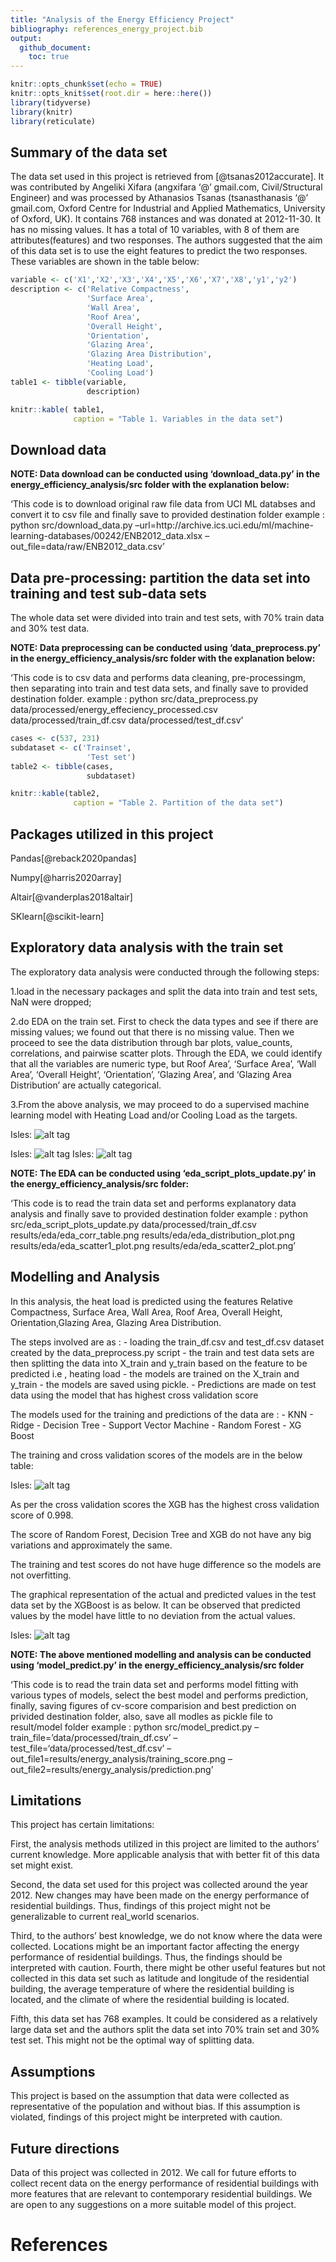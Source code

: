 ```yaml
---
title: "Analysis of the Energy Efficiency Project"
bibliography: references_energy_project.bib
output: 
  github_document:
    toc: true
---
```


```r
knitr::opts_chunk$set(echo = TRUE)
knitr::opts_knit$set(root.dir = here::here())
library(tidyverse)
library(knitr)
library(reticulate)

```

## Summary of the data set

The data set used in this project is retrieved from [@tsanas2012accurate]. It was contributed by Angeliki Xifara (angxifara '@' gmail.com, Civil/Structural Engineer) and was processed by Athanasios Tsanas (tsanasthanasis '@' gmail.com, Oxford Centre for Industrial and Applied Mathematics, University of Oxford, UK). It contains 768 instances and was donated at 2012-11-30. It has no missing values. It has a total of 10 variables, with 8 of them are attributes(features) and two responses. The authors suggested that the aim of this data set is to use the eight features to predict the two responses. These variables are shown in the table below:

```r
variable <- c('X1','X2','X3','X4','X5','X6','X7','X8','y1','y2')
description <- c('Relative Compactness',
                 'Surface Area',
                 'Wall Area',
                 'Roof Area',
                 'Overall Height',
                 'Orientation',
                 'Glazing Area',
                 'Glazing Area Distribution',
                 'Heating Load',
                 'Cooling Load')
table1 <- tibble(variable,
                 description)

knitr::kable( table1, 
              caption = "Table 1. Variables in the data set")
```

## Download data

**NOTE: Data download can be conducted using 'download_data.py' in the energy_efficiency_analysis/src folder with the explanation below:**

'This code is to download original raw file data from UCI ML databses and convert it to csv file and finally save to provided destination folder
example :
python src/download_data.py --url=http://archive.ics.uci.edu/ml/machine-learning-databases/00242/ENB2012_data.xlsx  --out_file=data/raw/ENB2012_data.csv'

## Data pre-processing: partition the data set into training and test sub-data sets

The whole data set were divided into train and test sets, with 70% train data and 30% test data. 

**NOTE: Data preprocessing can be conducted using 'data_preprocess.py' in the energy_efficiency_analysis/src folder with the explanation below:**

'This code is to csv data and performs data cleaning, pre-processingm, then
separating into train and test data sets, and finally save to provided destination folder.
example :
python src/data_preprocess.py data/processed/energy_effeciency_processed.csv data/processed/train_df.csv data/processed/test_df.csv'

```r
cases <- c(537, 231)
subdataset <- c('Trainset',
                 'Test set')
table2 <- tibble(cases,
                 subdataset)

knitr::kable(table2, 
              caption = "Table 2. Partition of the data set")
```

## Packages utilized in this project
Pandas[@reback2020pandas]

Numpy[@harris2020array]

Altair[@vanderplas2018altair]

SKlearn[@scikit-learn]

## Exploratory data analysis with the train set

The exploratory data analysis were conducted through the following steps:

1.load in the necessary packages and split the data into train and test sets, NaN were dropped;

2.do EDA on the train set. First to check the data types and see if there are missing values; we found out that there is no missing value. Then we proceed to see the data distribution through bar plots, value_counts, correlations, and pairwise scatter plots. Through the EDA, we could identify that all the variables are numeric type, but Roof Area', 'Surface Area', 'Wall Area', 'Overall Height', 'Orientation', 'Glazing Area', and 'Glazing Area Distribution' are actually categorical.

3.From the above analysis, we may proceed to do a supervised machine learning model with Heating Load and/or Cooling Load as the targets.

Isles:
![alt tag](../results/eda/eda_corr_table.png)

Isles:
![alt tag](../results/eda/eda_distribution_plot.png)
Isles:
![alt tag](../results/eda/eda_scatter1_plot.png)

**NOTE: The EDA can be conducted using 'eda_script_plots_update.py' in the energy_efficiency_analysis/src folder:**

'This code is to read the train data set and performs explanatory data analysis and finally save to provided destination folder
example :
python src/eda_script_plots_update.py data/processed/train_df.csv results/eda/eda_corr_table.png results/eda/eda_distribution_plot.png results/eda/eda_scatter1_plot.png results/eda/eda_scatter2_plot.png'

## Modelling and Analysis

In this analysis, the heat load is predicted using the features Relative Compactness, Surface Area, Wall Area, Roof Area, Overall Height, Orientation,Glazing Area, Glazing Area Distribution.

The steps involved are as :
 - loading the train_df.csv and test_df.csv dataset created by the data_preprocess.py script
 - the train and test data sets are then splitting the data into X_train and y_train based on the feature to be predicted i.e , heating load
 - the models are trained on the X_train and y_train 
 - the models are saved using pickle.
 - Predictions are made on test data using the model that has highest cross validation score 

The models used for the training and predictions of the data are :
- KNN
- Ridge
- Decision Tree
- Support Vector Machine
- Random Forest
- XG Boost

The training and cross validation scores of the models are in the below table:

Isles:
![alt tag](../results/energy_analysis/training_score.png)


As per the cross validation scores the XGB has the highest cross validation  score of 0.998. 
 
The score of Random Forest, Decision Tree and XGB do not have any big variations and approximately the same.
 
The training and test scores do not have  huge difference so the models are not overfitting. 

The graphical representation of the actual and predicted values in the test data set  by the XGBoost is as below. It can be observed that predicted values by the model have little to no deviation from the actual values. 

Isles:
![alt tag](../results/energy_analysis/prediction.png)

**NOTE: The above mentioned  modelling and analysis can be conducted using 'model_predict.py' in the energy_efficiency_analysis/src folder**

'This code is to read the train data set and performs model fitting with various types of models,
select the best model and performs prediction,
finally, saving figures of cv-score comparision and best prediction on privided destination folder,
also, save all modles as pickle file to result/model folder
example :
python src/model_predict.py --train_file='data/processed/train_df.csv' --test_file='data/processed/test_df.csv' --out_file1=results/energy_analysis/training_score.png --out_file2=results/energy_analysis/prediction.png'


## Limitations

This project has certain limitations:

First, the analysis methods utilized in this project are limited to the authors' current knowledge. More applicable analysis that with better fit of this data set might exist.

Second, the data set used for this project was collected around the year 2012. New changes may have been made on the energy performance of residential buildings. Thus, findings of this project might not be generalizable to current real_world scenarios.

Third, to the authors' best knowledge, we do not know where the data were collected. Locations might be an important factor affecting the energy performance of residential buildings. Thus, the findings should be interpreted with caution.
Fourth, there might be other useful features but not collected in this data set such as latitude and longitude of the residential building, the average temperature of where the residential building is located, and the climate of where the residential building is located. 

Fifth, this data set has 768 examples. It could be considered as a relatively large data set and the authors split the data set into 70% train set and 30% test set. This might not be the optimal way of splitting data. 


## Assumptions

This project is based on the assumption that data were collected as representative of the population and without bias. If this assumption is violated, findings of this project might be interpreted with caution.

## Future directions

Data of this project was collected in 2012. We call for future efforts to collect recent data on the energy performance of residential buildings with more features that are relevant to contemporary residential buildings. We are open to any suggestions on a more suitable model of this project.


# References
